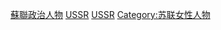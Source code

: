 [[Category:蘇聯政治人物|]]
[[Category:欧洲各国女性政治人物|USSR]]
[[Category:亚洲各国女性政治人物|USSR]]
[[Category:苏联女性人物|Category:苏联女性人物]]